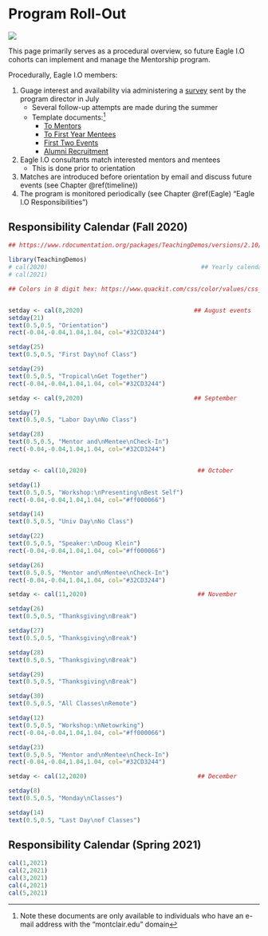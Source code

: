 
# Program Roll-Out {#procedure}

![](images\manage.jpg)

This page primarily serves as a procedural overview, so future Eagle I.O cohorts can implement and manage the Mentorship program.

Procedurally, Eagle I.O members:

1) Guage interest and availability via administering a  [survey](https://survey.az1.qualtrics.com/jfe/form/SV_1TFZ0AIYBpsyh6Z) sent by the program director in July
    +  Several follow-up attempts are made during the summer 
    + Template documents:^[Note these documents are only available to individuals who have an e-mail address with the "montclair.edu" domain]  
        * [To Mentors](https://drive.google.com/open?id=1oDPE6IKPpk-vFezMzAU6uGP9HiTDfH4DSmJT1TQdXYU)  
        * [To First Year Mentees](https://drive.google.com/open?id=1BWLyBbBIcMEBeRxTNhBaLzbWkEPXThcO44qSh4HwTpw)  
        * [First Two Events](https://docs.google.com/document/d/1o_W0KReXqGGoR6jn1zabX6syhJ2sNjMZH8RPBwtfbnI/edit?usp=sharing)
        * [Alumni Recruitment](https://docs.google.com/document/d/1pGMk17GrXaWcjsuM3HTSouYSGxK_JAm5UVDu6EI7lI0/edit)
2) Eagle I.O consultants match interested mentors and mentees
    + This is done prior to orientation
3) Matches are introduced before orientation by email and discuss future events (see Chapter \@ref(timeline)) 
4) The program is monitored periodically (see Chapter \@ref(Eagle) "Eagle I.O Responsibilities")

## Responsibility Calendar (Fall 2020) {#fall20}

```r

## https://www.rdocumentation.org/packages/TeachingDemos/versions/2.10/topics/cal

library(TeachingDemos)
# cal(2020)                                           ## Yearly calendars
# cal(2021)

## Colors in 8 digit hex: https://www.quackit.com/css/color/values/css_hex_color_notation_8_digits.cfm


setday <- cal(8,2020)                               ## August events
setday(21)
text(0.5,0.5, "Orientation")
rect(-0.04,-0.04,1.04,1.04, col="#32CD3244")

setday(25)
text(0.5,0.5, "First Day\nof Class")

setday(29)
text(0.5,0.5, "Tropical\nGet Together")
rect(-0.04,-0.04,1.04,1.04, col="#32CD3244")

setday <- cal(9,2020)                               ## September

setday(7)
text(0.5,0.5, "Labor Day\nNo Class")

setday(28)
text(0.5,0.5, "Mentor and\nMentee\nCheck-In")
rect(-0.04,-0.04,1.04,1.04, col="#32CD3244")


setday <- cal(10,2020)                               ## October

setday(1)
text(0.5,0.5, "Workshop:\nPresenting\nBest Self")
rect(-0.04,-0.04,1.04,1.04, col="#ff000066")

setday(14)
text(0.5,0.5, "Univ Day\nNo Class")

setday(22)
text(0.5,0.5, "Speaker:\nDoug Klein")
rect(-0.04,-0.04,1.04,1.04, col="#ff000066")

setday(26)
text(0.5,0.5, "Mentor and\nMentee\nCheck-In")
rect(-0.04,-0.04,1.04,1.04, col="#32CD3244")

setday <- cal(11,2020)                               ## November

setday(26)
text(0.5,0.5, "Thanksgiving\nBreak")

setday(27)
text(0.5,0.5, "Thanksgiving\nBreak")

setday(28)
text(0.5,0.5, "Thanksgiving\nBreak")

setday(29)
text(0.5,0.5, "Thanksgiving\nBreak")

setday(30)
text(0.5,0.5, "All Classes\nRemote")

setday(12)
text(0.5,0.5, "Workshop:\nNetowrking")
rect(-0.04,-0.04,1.04,1.04, col="#ff000066")

setday(23)
text(0.5,0.5, "Mentor and\nMentee\nCheck-In")
rect(-0.04,-0.04,1.04,1.04, col="#32CD3244")

setday <- cal(12,2020)                               ## December

setday(8)
text(0.5,0.5, "Monday\nClasses")

setday(14)
text(0.5,0.5, "Last Day\nof Classes")


```

## Responsibility Calendar (Spring 2021) {#spring20}

```r

cal(1,2021)
cal(2,2021)
cal(3,2021)
cal(4,2021)
cal(5,2021)

```